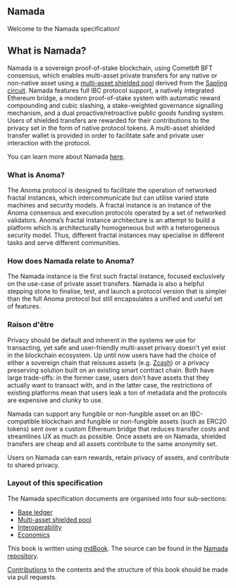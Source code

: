 ## Namada

Welcome to the Namada specification!

## What is Namada?

Namada is a sovereign proof-of-stake blockchain, using Cometbft BFT consensus,
which enables multi-asset private transfers for any native or non-native asset
using a [multi-asset shielded pool](https://research.metastate.dev/multi-asset_shielded_pool/) derived from the [Sapling circuit](https://z.cash/upgrade/sapling/).
Namada features full IBC protocol support, a natively integrated Ethereum bridge, a modern proof-of-stake system with automatic reward compounding and cubic slashing,
a stake-weighted governance signalling mechanism, and a dual proactive/retroactive public goods funding system.
Users of shielded transfers are rewarded for their contributions to the privacy set in the form of native protocol tokens.
A multi-asset shielded transfer wallet is provided in order to facilitate safe and private user interaction with the protocol.

You can learn more about Namada [here](https://blog.namada.net/introducing-namada-interchain-asset-agnostic-privacy/).

### What is Anoma?

The Anoma protocol is designed to facilitate the operation of networked fractal instances, which intercommunicate but can utilise varied state machines and security models.
A fractal instance is an instance of the Anoma consensus and execution protocols operated by a set of networked validators.
Anoma’s fractal instance architecture is an attempt to build a platform which is architecturally homogeneous but with a heterogeneous security model.
Thus, different fractal instances may specialise in different tasks and serve different communities.

### How does Namada relate to Anoma?

The Namada instance is the first such fractal instance, focused exclusively on the use-case of private asset transfers.
Namada is also a helpful stepping stone to finalise, test, and launch a protocol version that is simpler than the full
Anoma protocol but still encapsulates a unified and useful set of features.

### Raison d'être

Privacy should be default and inherent in the systems we use for transacting, yet safe and user-friendly multi-asset privacy doesn't yet exist in the blockchain ecosystem.
Up until now users have had the choice of either a sovereign chain that reissues assets (e.g. [Zcash](https://z.cash/))
or a privacy preserving solution built on an existing smart contract chain. Both have large trade-offs: in the former case, users don't have
assets that they actually want to transact with, and in the latter case, the restrictions
of existing platforms mean that users leak a ton of metadata
and the protocols are expensive and clunky to use.

Namada can support any fungible or non-fungible asset on an IBC-compatible blockchain
and fungible or non-fungible assets (such as ERC20 tokens) sent over a custom Ethereum bridge that
reduces transfer costs and streamlines UX as much as possible. Once assets are on Namada,
shielded transfers are cheap and all assets contribute to the same anonymity set.

Users on Namada can earn rewards, retain privacy of assets, and contribute to shared privacy.

### Layout of this specification

The Namada specification documents are organised into four sub-sections:

- [Base ledger](./base-ledger.md)
- [Multi-asset shielded pool](./masp.md)
- [Interoperability](./interoperability.md)
- [Economics](./economics.md)

This book is written using [mdBook](https://rust-lang.github.io/mdBook/). The source can be found in the [Namada repository](https://github.com/anoma/namada/tree/main/documentation/specs).

[Contributions](https://github.com/anoma/namada/blob/main/CONTRIBUTING.md) to the contents and the structure of this book should be made via pull requests.
